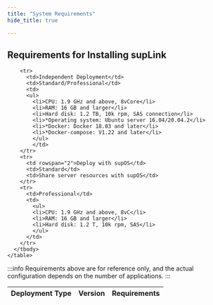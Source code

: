 ```yaml
---
title: "System Requirements"
hide_title: true

---
```



## Requirements for Installing supLink
    
<table>
    <thead>
    <tr>
          <th>Deployment Type</th>
          <th>Version</th>
          <th>Requirements</th>
        </tr>
        </thead>
      <tbody>
        
        <tr>
          <td>Independent Deployment</td>
          <td>Standard/Professional</td>
          <td>
          <ul>
            <li>CPU: 1.9 GHz and above, 8vCore</li>
            <li>RAM: 16 GB and larger</li>
            <li>Hard disk: 1.2 TB, 10k rpm, SAS connection</li>
            <li>*Operating system: Ubuntu server 16.04/20.04.2</li>
            <li>*Docker: Docker 18.03 and later</li>
            <li>*Docker-compose: V1.22 and later</li>
            </ul>
            </td>
        </tr>
        <tr>
          <td rowspan="2">Deploy with supOS</td>
          <td>Standard</td>
          <td>Share server resources with supOS</td>
        </tr>
        <tr>
          <td>Professional</td>
          <td>
            <ul>
            <li>CPU: 1.9 GHz and above, 8vC</li>
            <li>RAM: 16 GB and larger</li>
            <li>Hard disk: 1.2 T, 10k rpm, SAS</li>
            </ul>
          </td>
        </tr>
      </tbody>
    </table>


:::info
Requirements above are for reference only, and the actual configuration depends on the number of applications.
:::
